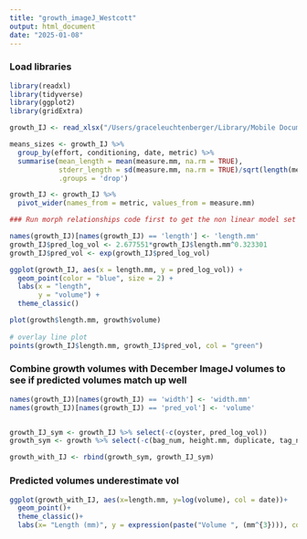 ```yaml
---
title: "growth_imageJ_Westcott"
output: html_document
date: "2025-01-08"
---
```


### Load libraries
```r
library(readxl)
library(tidyverse)
library(ggplot2)
library(gridExtra)


```

```r
growth_IJ <- read_xlsx("/Users/graceleuchtenberger/Library/Mobile Documents/com~apple~CloudDocs/Documents/project-gigas-conditioning-GL/data/outplanting/Westcott/20241217_images/sizes_12172024.xlsx")
```


```r
means_sizes <- growth_IJ %>%
  group_by(effort, conditioning, date, metric) %>%
  summarise(mean_length = mean(measure.mm, na.rm = TRUE),
            stderr_length = sd(measure.mm, na.rm = TRUE)/sqrt(length(measure.mm)),
            .groups = 'drop')
```

```r
growth_IJ <- growth_IJ %>%
  pivot_wider(names_from = metric, values_from = measure.mm)

```

```r
### Run morph relationships code first to get the non linear model set up

names(growth_IJ)[names(growth_IJ) == 'length'] <- 'length.mm'
growth_IJ$pred_log_vol <- 2.677551*growth_IJ$length.mm^0.323301
growth_IJ$pred_vol <- exp(growth_IJ$pred_log_vol)

ggplot(growth_IJ, aes(x = length.mm, y = pred_log_vol)) +
  geom_point(color = "blue", size = 2) +  
  labs(x = "length",
       y = "volume") +
  theme_classic()


```

```r
plot(growth$length.mm, growth$volume) 
  
# overlay line plot  
points(growth_IJ$length.mm, growth_IJ$pred_vol, col = "green")
```

### Combine growth volumes with December ImageJ volumes to see if predicted volumes match up well

```r

names(growth_IJ)[names(growth_IJ) == 'width'] <- 'width.mm'
names(growth_IJ)[names(growth_IJ) == 'pred_vol'] <- 'volume'


growth_IJ_sym <- growth_IJ %>% select(-c(oyster, pred_log_vol))
growth_sym <- growth %>% select(-c(bag_num, height.mm, duplicate, tag_num, notes,date_numeric, predicted, lower_ci, upper_ci))

growth_with_IJ <- rbind(growth_sym, growth_IJ_sym)
```


### Predicted volumes underestimate vol 
```r
ggplot(growth_with_IJ, aes(x=length.mm, y=log(volume), col = date))+
  geom_point()+
  theme_classic()+
  labs(x= "Length (mm)", y = expression(paste("Volume ", (mm^{3}))), col = "Date")
  
```

